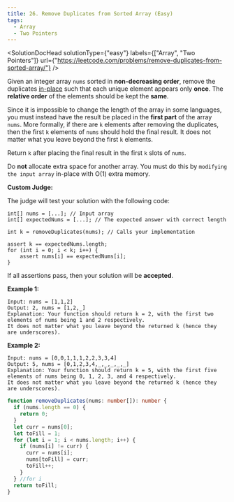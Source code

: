 ```yaml
---
title: 26. Remove Duplicates from Sorted Array (Easy)
tags:
  - Array
  - Two Pointers
---
```



<SolutionDocHead
  solutionType={"easy"}
  labels={["Array", "Two Pointers"]}
  url={"https://leetcode.com/problems/remove-duplicates-from-sorted-array/"}
/>

Given an integer array `nums` sorted in <b>non-decreasing order</b>, remove the duplicates [in-place](https://en.wikipedia.org/wiki/In-place_algorithm) such that each unique element appears only <b>once</b>. The <b>relative order</b> of the elements should be kept the <b>same</b>.

Since it is impossible to change the length of the array in some languages, you must instead have the result be placed in the <b>first part</b> of the array `nums`. More formally, if there are `k` elements after removing the duplicates, then the first `k` elements of `nums` should hold the final result. It does not matter what you leave beyond the first `k` elements.

Return `k` after placing the final result in the first `k` slots of `nums`.

Do <b>not</b> allocate extra space for another array. You must do this by `modifying the input array` in-place with O(1) extra memory.

<b>Custom Judge:</b>

The judge will test your solution with the following code:

```
int[] nums = [...]; // Input array
int[] expectedNums = [...]; // The expected answer with correct length

int k = removeDuplicates(nums); // Calls your implementation

assert k == expectedNums.length;
for (int i = 0; i < k; i++) {
    assert nums[i] == expectedNums[i];
}

```

If all assertions pass, then your solution will be <b>accepted</b>.

<b>Example 1:</b>

```
Input: nums = [1,1,2]
Output: 2, nums = [1,2,_]
Explanation: Your function should return k = 2, with the first two elements of nums being 1 and 2 respectively.
It does not matter what you leave beyond the returned k (hence they are underscores).
```

<b>Example 2:</b>

```
Input: nums = [0,0,1,1,1,2,2,3,3,4]
Output: 5, nums = [0,1,2,3,4,_,_,_,_,_]
Explanation: Your function should return k = 5, with the first five elements of nums being 0, 1, 2, 3, and 4 respectively.
It does not matter what you leave beyond the returned k (hence they are underscores).
```

```ts title=solution.ts
function removeDuplicates(nums: number[]): number {
  if (nums.length == 0) {
    return 0;
  }
  let curr = nums[0];
  let toFill = 1;
  for (let i = 1; i < nums.length; i++) {
    if (nums[i] != curr) {
      curr = nums[i];
      nums[toFill] = curr;
      toFill++;
    }
  } //for i
  return toFill;
}
```

